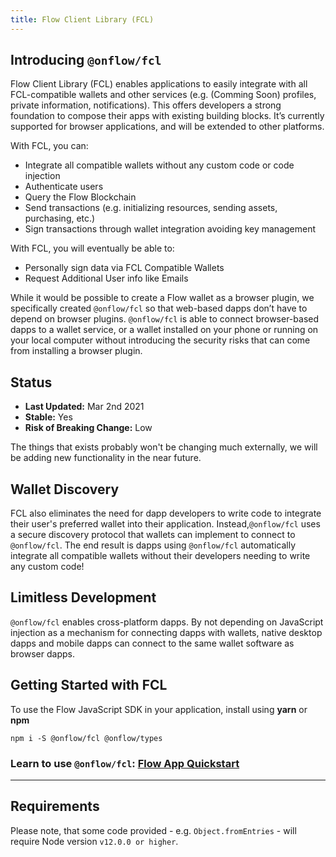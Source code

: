 ```yaml
---
title: Flow Client Library (FCL)
---
```


## Introducing `@onflow/fcl`

Flow Client Library (FCL) enables applications to easily integrate with all FCL-compatible wallets and
other services (e.g. (Comming Soon) profiles, private information, notifications). This offers developers a strong
foundation to compose their apps with existing building blocks. It’s currently supported for browser
applications, and will be extended to other platforms.

With FCL, you can:

- Integrate all compatible wallets without any custom code or code injection
- Authenticate users
- Query the Flow Blockchain
- Send transactions (e.g. initializing resources, sending assets, purchasing, etc.)
- Sign transactions through wallet integration avoiding key management

With FCL, you will eventually be able to:

- Personally sign data via FCL Compatible Wallets
- Request Additional User info like Emails

While it would be possible to create a Flow wallet as a browser plugin, we specifically created `@onflow/fcl` so that web-based dapps don’t have to depend on browser
plugins. `@onflow/fcl` is able to connect browser-based dapps to a wallet service, or a wallet installed on your phone
or running on your local computer without introducing the security risks that can come from installing
a browser plugin.

## Status

- **Last Updated:** Mar 2nd 2021
- **Stable:** Yes
- **Risk of Breaking Change:** Low

The things that exists probably won't be changing much externally, we will be adding new functionality in the near future.

## Wallet Discovery

FCL also eliminates the need for dapp developers to write code to integrate their user's preferred wallet into
their application. Instead,`@onflow/fcl` uses a secure discovery protocol that wallets can implement to connect
to `@onflow/fcl`. The end result is dapps using `@onflow/fcl` automatically integrate all compatible wallets without their developers
needing to write any custom code!

## Limitless Development

`@onflow/fcl` enables cross-platform dapps. By not depending on JavaScript injection as a mechanism for connecting dapps with wallets,
native desktop dapps and mobile dapps can connect to the same wallet software as browser dapps.

## Getting Started with FCL

To use the Flow JavaScript SDK in your application, install using **yarn** or **npm**

```shell
npm i -S @onflow/fcl @onflow/types

```

### Learn to use `@onflow/fcl`: [Flow App Quickstart](tutorials/flow-app-quickstart.mdx)

---

## Requirements

Please note, that some code provided - e.g. `Object.fromEntries` - will require Node version `v12.0.0 or higher`.
